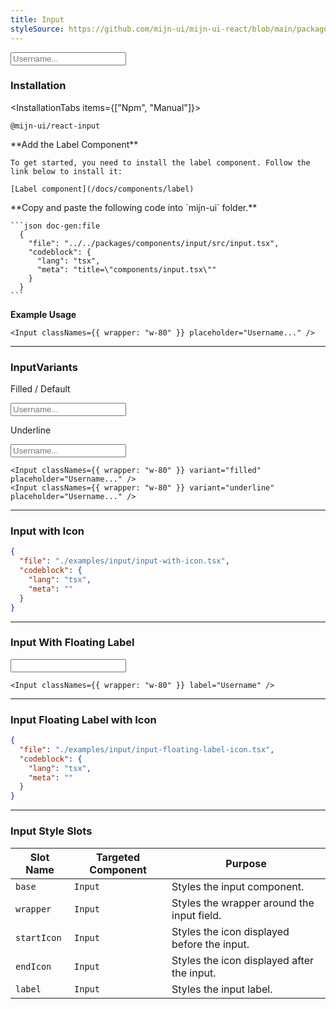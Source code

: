 ```yaml
---
title: Input
styleSource: https://github.com/mijn-ui/mijn-ui-react/blob/main/packages/theme/src/components/input.ts
---
```



<ComponentPreview>
  <Input classNames={{ wrapper: "w-80" }} placeholder="Username..." />
</ComponentPreview>

### Installation

<InstallationTabs items={["Npm", "Manual"]}>
  <InstallationTabsContent value="Npm">
  ```package-install
  @mijn-ui/react-input
  ```
  </InstallationTabsContent>
  <InstallationTabsContent value="Manual">
  <Steps>
  <Step>
     **Add the Label Component**

    To get started, you need to install the label component. Follow the link below to install it:

    [Label component](/docs/components/label)

  </Step>

  <Step>
    **Copy and paste the following code into  `mijn-ui` folder.**

    ```json doc-gen:file
      {
        "file": "../../packages/components/input/src/input.tsx",
        "codeblock": {
          "lang": "tsx",
          "meta": "title=\"components/input.tsx\""
        }
      }
    ```
  </Step>
</Steps>
</InstallationTabsContent>
</InstallationTabs>

**Example Usage**

```tsx
<Input classNames={{ wrapper: "w-80" }} placeholder="Username..." />
```

---

### InputVariants

<ComponentPreview className="flex-col gap-8">
  <div className="flex flex-col gap-2">
    <p className="font-medium text-small">Filled / Default</p>
    <Input classNames={{ wrapper: "w-80" }} variant="filled" placeholder="Username..." />
  </div>
  <div className="flex flex-col gap-2">
    <p className="font-medium text-small">Underline</p>
    <Input classNames={{ wrapper: "w-80" }} variant="underline" placeholder="Username..." />
  </div>
</ComponentPreview>


```tsx
<Input classNames={{ wrapper: "w-80" }} variant="filled" placeholder="Username..." />
<Input classNames={{ wrapper: "w-80" }} variant="underline" placeholder="Username..." />
```

---

### Input with Icon

<ComponentPreview>
  <InputWithIcon />
</ComponentPreview>

```json doc-gen:file
{
  "file": "./examples/input/input-with-icon.tsx",
  "codeblock": {
    "lang": "tsx",
    "meta": ""
  }
}
```

---

### Input With Floating Label

<ComponentPreview>
  <Input classNames={{ wrapper: "w-80" }} label="Username" />
</ComponentPreview>

```tsx
<Input classNames={{ wrapper: "w-80" }} label="Username" />
```

---

### Input Floating Label with Icon

<ComponentPreview>
  <InputFloatingLabelIcon />
</ComponentPreview>

```json doc-gen:file
{
  "file": "./examples/input/input-floating-label-icon.tsx",
  "codeblock": {
    "lang": "tsx",
    "meta": ""
  }
}
```

---

### Input Style Slots

| **Slot Name**    | **Targeted Component** | **Purpose**                                      |
|-------------------|------------------------|-------------------------------------------------|
| `base`           | `Input`               | Styles the input component.                |
| `wrapper`        | `Input`        | Styles the wrapper around the input field.      |
| `startIcon`      | `Input`      | Styles the icon displayed before the input.     |
| `endIcon`        | `Input`        | Styles the icon displayed after the input.      |
| `label`          | `Input`          | Styles the input label.                         |

